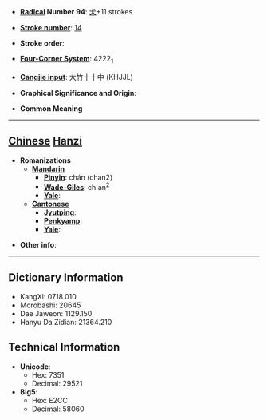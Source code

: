 * '''[[Wiktionary:Chinese radical index| Radical]] Number 94''': [[Wiktionary:Chinese radical index 犬|犬]]+11 strokes

* '''[[Wiktionary:Chinese total strokes index|Stroke number]]''': [[Wiktionary:Chinese total strokes index 14|14]]

* '''Stroke order''': 

* '''[[Wiktionary:Chinese four corner index|Four-Corner System]]''': 4222<sub>1</sub>

* '''[[Wiktionary:Chinese Cangjie index|Cangjie input]]''': 大竹十十中 (KHJJL)

* '''Graphical Significance and Origin''': 

* '''Common Meaning'''

----

== [[Chinese]] [[Hanzi]] ==

* '''Romanizations'''
** '''[[Mandarin]]'''
*** '''[[Pinyin]]''': chán (chan2)
*** '''[[Wade-Giles]]''': ch'an<sup>2</sup>
*** '''[[Yale]]''': 
** '''[[Cantonese]]'''
*** '''[[Jyutping]]''':
*** '''[[Penkyamp]]''': 
*** '''[[Yale]]''': 

* '''Other info''': 

----

== Dictionary Information ==

* KangXi: 0718.010
* Morobashi: 20645
* Dae Jaweon: 1129.150
* Hanyu Da Zidian: 21364.210

== Technical Information ==

* '''Unicode''':
** Hex: 7351
** Decimal: 29521
* '''Big5''':
** Hex: E2CC
** Decimal: 58060